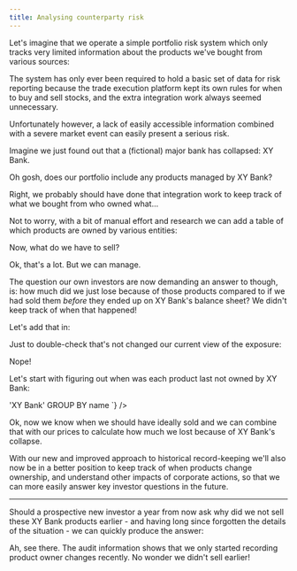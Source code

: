 ```yaml
---
title: Analysing counterparty risk
---
```



Let's imagine that we operate a simple portfolio risk system which only tracks very limited information about the products we've bought from various sources:

<Fiddle magicContext="my-context">
  <Txs systemTime="2001-01-01"
       txs="INSERT INTO assets (xt$id, product, amount)
            VALUES
            (1, 'my-product-1', 340),
            (2, 'my-product-2', 10)" />
  <Query hidden={true} q="SELECT * FROM xt$txs ORDER BY xt$tx_time DESC LIMIT 1" />
</Fiddle>

The system has only ever been required to hold a basic set of data for risk reporting because the trade execution platform kept its own rules for when to buy and sell stocks, and the extra integration work always seemed unnecessary.

Unfortunately however, a lack of easily accessible information combined with a severe market event can easily present a serious risk.

Imagine we just found out that a (fictional) major bank has collapsed: XY Bank.

Oh gosh, does our portfolio include any products managed by XY Bank?

<Fiddle magicContext="my-context">
  <Txs hidden={true}
       txs="INSERT INTO assets (xt$id, product, amount)
            VALUES
            (1, 'my-product-1', 625),
            (2, 'my-product-2', 31),
            (3, 'my-product-3', 1920),
            (4, 'my-product-4', 206)" />
  <Query q="SELECT * FROM assets ORDER BY xt$id" />
</Fiddle>

Right, we probably should have done that integration work to keep track of what we bought from who owned what...

Not to worry, with a bit of manual effort and research we can add a table of which products are owned by various entities:

<Fiddle magicContext="my-context">
  <Txs txs="INSERT INTO products (xt$id, name, owner)
            VALUES
            (1, 'my-product-1', 'XY Bank'),
            (2, 'my-product-2', 'Standard Dollar'),
            (3, 'my-product-3', 'XY Bank'),
            (4, 'my-product-4', 'Royal Red')" />
  <Query hidden={true} q="SELECT * FROM xt$txs ORDER BY xt$tx_time DESC LIMIT 1" />
</Fiddle>

Now, what do we have to sell?

<Fiddle magicContext="my-context">
  <Query q={`
SELECT a.*
  FROM assets AS a
  INNER JOIN products AS p ON a.product = p.name
  WHERE p.owner = 'XY Bank'
  ORDER BY a.xt$id`} />
</Fiddle>

Ok, that's a lot. But we can manage.

The question our own investors are now demanding an answer to though, is: how much did we just lose because of those products compared to if we had sold them _before_ they ended up on XY Bank's balance sheet?
We didn't keep track of when that happened!

Let's add that in:

<Fiddle magicContext="my-context">
  <Txs txs="INSERT INTO products (xt$id, name, owner, xt$valid_from, xt$valid_to)
            VALUES
            -- Product 1's history
            (1, 'my-product-1', 'Standard Dollar', DATE '2018-01-01', DATE '2020-01-01'),
            (1, 'my-product-1', 'Other Company', DATE '2020-01-01', DATE '2022-01-01'),
            (1, 'my-product-1', 'XY Bank', DATE '2024-01-01', null),
            -- Product 2's history
            (2, 'my-product-2', 'Some Other Company', DATE '2016-01-01', DATE '2021-01-01'),
            (2, 'my-product-2', 'Standard Dollar', DATE '2021-01-01', null),
            -- Product 3's history
            (3, 'my-product-3', 'Some Other Company', DATE '2016-01-01', DATE '2021-01-01'),
            (3, 'my-product-3', 'Other Company', DATE '2021-01-01', DATE '2024-01-01'),
            (3, 'my-product-3', 'XY Bank', DATE '2024-01-01', null),
            -- Product 4's history
            (4, 'my-product-4', 'Royal Red', DATE '2020-01-01', null)" />
  <Query hidden={true} q="SELECT * FROM xt$txs ORDER BY xt$tx_time DESC LIMIT 1" />
</Fiddle>

Just to double-check that's not changed our current view of the exposure:

<Fiddle magicContext="my-context">
  <Query q={`
SELECT a.*
  FROM assets AS a
  INNER JOIN products AS p ON a.product = p.name
  WHERE p.owner = 'XY Bank'
  ORDER BY a.xt$id`} />
</Fiddle>

Nope!

Let's start with figuring out when was each product last not owned by XY Bank:

<Fiddle magicContext="my-context">
  <Query q={`
SELECT name, max(xt$valid_from)
  FROM products FOR ALL VALID_TIME
  WHERE owner <> 'XY Bank'
  GROUP BY name
`} />
</Fiddle>

Ok, now we know when we should have ideally sold and we can combine that with our prices to calculate how much we lost because of XY Bank's collapse.

With our new and improved approach to historical record-keeping we'll also now be in a better position to keep track of when products change ownership, and understand other impacts of corporate actions, so that we can more easily answer key investor questions in the future.

---

Should a prospective new investor a year from now ask why did we not sell these XY Bank products earlier - and having long since forgotten the details of the situation - we can quickly produce the answer:

<Fiddle magicContext="my-context">
  <Query q={`
SELECT xt$id, name, owner, xt$system_from
  FROM products FOR ALL SYSTEM_TIME
`} />
</Fiddle>

Ah, see there.
The audit information shows that we only started recording product owner changes recently.
No wonder we didn't sell earlier!